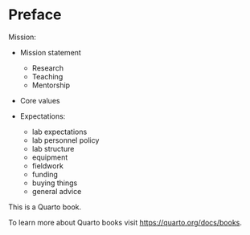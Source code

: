 # Preface {.unnumbered}

Mission:

- Mission statement
  - Research
  - Teaching
  - Mentorship
  
- Core values

- Expectations:
  - lab expectations
  - lab personnel policy
  - lab structure
  - equipment
  - fieldwork
  - funding
  - buying things
  - general advice


This is a Quarto book.

To learn more about Quarto books visit <https://quarto.org/docs/books>.


